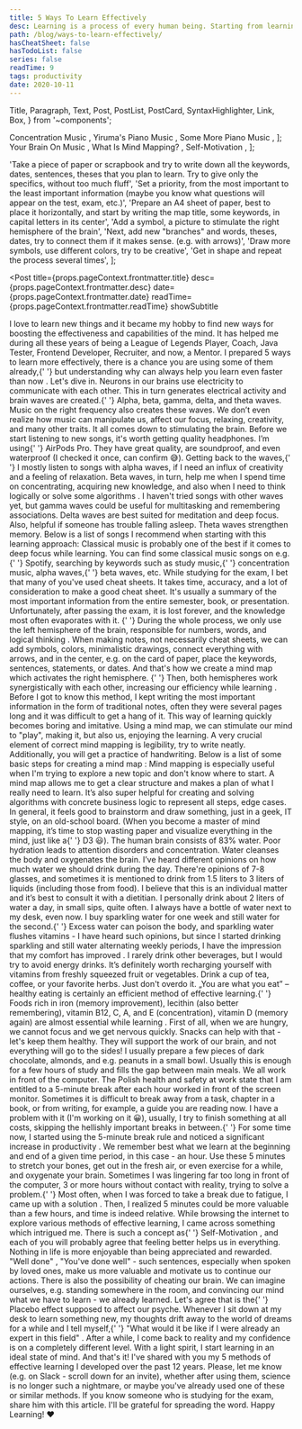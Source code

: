 ```yaml
---
title: 5 Ways To Learn Effectively
desc: Learning is a process of every human being. Starting from learning how to walk, ride a bike, how to study, pass exams, and prepare for the work. It’s an exercise we do everyday almost like a workout. However, it’s no longer enough to just learn, the modern world is all about optimizing time and being as productive as possible.
path: /blog/ways-to-learn-effectively/
hasCheatSheet: false
hasTodoList: false
series: false
readTime: 9
tags: productivity
date: 2020-10-11
---
```


  Title,
  Paragraph,
  Text,
  Post,
  PostList,
  PostCard,
  SyntaxHighlighter,
  Link,
  Box,
} from '~components';

  <Link href="https://www.youtube.com/watch?v=WPni755-Krg&t=4314s">
    Concentration Music
  </Link>,
  <Link href="https://www.youtube.com/watch?v=8Z5EjAmZS1o">
    Yiruma's Piano Music
  </Link>,
  <Link href="https://www.youtube.com/watch?v=WVP3fUzQHcg">
    Some More Piano Music
  </Link>,
];

  <Link href="https://www.ucf.edu/pegasus/your-brain-on-music/">
    Your Brain On Music
  </Link>,
  <Link href="https://litemind.com/what-is-mind-mapping/">
    What Is Mind Mapping?
  </Link>,
  <Link href="https://www.lifehack.org/articles/featured/8-steps-to-continuous-self-motivation.html">
    Self-Motivation
  </Link>,
];

  'Take a piece of paper or scrapbook and try to write down all the keywords, dates, sentences, theses that you plan to learn. Try to give only the specifics, without too much fluff',
  'Set a priority, from the most important to the least important information (maybe you know what questions will appear on the test, exam, etc.)',
  'Prepare an A4 sheet of paper, best to place it horizontally, and start by writing the map title, some keywords, in capital letters in its center',
  'Add a symbol, a picture to stimulate the right hemisphere of the brain',
  'Next, add new "branches" and words, theses, dates, try to connect them if it makes sense. (e.g. with arrows)',
  'Draw more symbols, use different colors, try to be creative',
  'Get in shape and repeat the process several times',
];

<Post
  title={props.pageContext.frontmatter.title}
  desc={props.pageContext.frontmatter.desc}
  date={props.pageContext.frontmatter.date}
  readTime={props.pageContext.frontmatter.readTime}
  showSubtitle
>
  <Title level={3}>Introduction</Title>
  <Paragraph lastParagraph>
    I love to learn new things and it became my hobby to find new ways for
    boosting the effectiveness and capabilities of the mind. It has helped me
    during all these years of being a League of Legends Player, Coach, Java
    Tester, Frontend Developer, Recruiter, and now, a Mentor.
  </Paragraph>
  <Title level={3}>5 ways</Title>
  <Paragraph>
    I prepared 5 ways to learn more effectively, there is a chance you are using
    some of them already,{' '}
    <Text strong>
      but understanding why can always help you learn even faster than now
    </Text>
    .
  </Paragraph>
  <Paragraph breakParagraph>Let's dive in.</Paragraph>
  <Title level={4}>1. Music for your brain</Title>
  <Paragraph>
    Neurons in our brains use electricity to communicate with each other. This
    in turn generates electrical activity and brain waves are created.{' '}
    <Text strong>Alpha, beta, gamma, delta, and theta waves</Text>. Music on the
    right frequency also creates these waves. We don’t even realize how music
    can manipulate us, affect our focus, relaxing, creativity, and many other
    traits. It all comes down to stimulating the brain.
  </Paragraph>
  <Paragraph>
    Before we start listening to new songs, it's worth getting quality
    headphones. I’m using{' '}
    <Link href="https://www.apple.com/airpods-pro/">AirPods Pro</Link>. They
    have great quality, are soundproof, and even waterproof (I checked it once,
    can confirm 😅).
  </Paragraph>
  <Paragraph>
    Getting back to the waves,{' '}
    <Text strong>
      I mostly listen to songs with alpha waves, if I need an influx of
      creativity and a feeling of relaxation. Beta waves, in turn, help me when
      I spend time on concentrating, acquiring new knowledge, and also when I
      need to think logically or solve some algorithms
    </Text>
    .
  </Paragraph>
  <Paragraph>
    I haven't tried songs with other waves yet, but gamma waves could be useful
    for multitasking and remembering associations. Delta waves are best suited
    for meditation and deep focus. Also, helpful if someone has trouble falling
    asleep. Theta waves strengthen memory.
  </Paragraph>
  <Paragraph>
    Below is a list of songs I recommend when starting with this learning
    approach:
  </Paragraph>
  <PostList data={songs} />
  <Paragraph breakParagraph>
    Classical music is probably one of the best if it comes to deep focus while
    learning. You can find some classical music songs on e.g.{' '}
    <Link href="https://www.spotify.com/">Spotify</Link>, searching by keywords
    such as <Text strong>study music</Text>,{' '}
    <Text strong>concentration music</Text>, <Text strong>alpha waves</Text>,{' '}
    <Text strong>beta waves</Text>, etc.
  </Paragraph>
  <Title level={4}>2. Mind mapping - use both hemispheres</Title>
  <Paragraph>
    While studying for the exam, I bet that many of you've used cheat sheets. It
    takes time, accuracy, and a lot of consideration to make a good cheat sheet.
    It's usually a summary of the most important information from the entire
    semester, book, or presentation. Unfortunately, after passing the exam, it
    is lost forever, and the knowledge most often evaporates with it.
    <Text strong>
      {' '}
      During the whole process, we only use the left hemisphere of the brain,
      responsible for numbers, words, and logical thinking
    </Text>.
  </Paragraph>
  <Paragraph>
    When making notes, not necessarily cheat sheets, we can add symbols, colors,
    minimalistic drawings, connect everything with arrows, and in the center,
    e.g. on the card of paper, place the keywords, sentences, statements, or
    dates. And that's how we create a mind map which activates the right
    hemisphere.
    <Text strong>
      {' '}
      Then, both hemispheres work synergistically with each other, increasing
      our efficiency while learning
    </Text>.
  </Paragraph>
  <Paragraph>
    Before I got to know this method, I kept writing the most important
    information in the form of traditional notes, often they were several pages
    long and it was difficult to get a hang of it. This way of learning quickly
    becomes boring and imitative. Using a mind map, we can stimulate our mind to
    <Text fontStyle="italic">"play"</Text>, making it, but also us, enjoying the
    learning. A very crucial element of correct mind mapping is legibility, try to
    write neatly. Additionally, you will get a practice of handwriting.
  </Paragraph>
  <Paragraph>
    <Text strong>
      Below is a list of some basic steps for creating a mind map
    </Text>
    :
  </Paragraph>
  <PostList data={mindmapSteps} />
  <Paragraph breakParagraph>
    Mind mapping is especially useful when I'm trying to explore a new topic and
    don't know where to start. A mind map allows me to get a clear structure and
    makes a plan of what I really need to learn. It’s also super helpful for
    creating and solving algorithms with concrete business logic to represent
    all steps, edge cases. In general, it feels good to brainstorm and draw
    something, just in a geek, IT style, on an old-school board. (When you
    become a master of mind mapping, it’s time to stop wasting paper and
    visualize everything in the mind, just like a{' '}
    <Link href="https://d3js.org/">D3</Link> 😃).
  </Paragraph>
  <Title level={4}>3. Stay hydrated and eat something</Title>
  <Paragraph>
    <Text strong>The human brain consists of 83% water</Text>. Poor hydration
    leads to attention disorders and concentration. Water cleanses the body and
    oxygenates the brain. I’ve heard different opinions on how much water we
    should drink during the day. There're opinions of 7-8 glasses, and sometimes
    it is mentioned to drink from 1.5 liters to 3 liters of liquids (including
    those from food). I believe that this is an individual matter and it’s best
    to consult it with a dietitian.
  </Paragraph>
  <Paragraph>
    I personally drink about 2 liters of water a day, in small sips, quite
    often. I always have a bottle of water next to my desk, even now. I buy
    sparkling water for one week and still water for the second.{' '}
    <Text strong>
      Excess water can poison the body, and sparkling water flushes vitamins - I
      have heard such opinions, but since I started drinking sparkling and still
      water alternating weekly periods, I have the impression that my comfort
      has improved
    </Text>
    . I rarely drink other beverages, but I would try to avoid energy drinks. It’s
    definitely worth recharging yourself with vitamins from freshly squeezed fruit
    or vegetables. Drink a cup of tea, coffee, or your favorite herbs. Just don't
    overdo it.
  </Paragraph>
  <Paragraph breakParagraph>
    <Text fontStyle="italic">„You are what you eat”</Text> – healthy eating is
    certainly an efficient method of effective learning.{' '}
    <Text strong>
      Foods rich in iron (memory improvement), lecithin (also better
      remembering), vitamin B12, C, A, and E (concentration), vitamin D (memory
      again) are almost essential while learning
    </Text>
    . First of all, when we are hungry, we cannot focus and we get nervous quickly.
    Snacks can help with that - let's keep them healthy. They will support the work
    of our brain, and not everything will go to the sides! I usually prepare a few
    pieces of dark chocolate, almonds, and e.g. peanuts in a small bowl. Usually
    this is enough for a few hours of study and fills the gap between main meals.
  </Paragraph>
  <Title level={4}>4. Take a break</Title>
  <Paragraph>
    We all work in front of the computer. The Polish health and safety at work
    state that I am entitled to a 5-minute break after each hour worked in front
    of the screen monitor. Sometimes it is difficult to break away from a task,
    chapter in a book, or from writing, for example, a guide you are reading
    now. I have a problem with it (I'm working on it 😀), usually, I try to
    finish something at all costs, skipping the hellishly important breaks in
    between.{' '}
    <Text strong>
      For some time now, I started using the 5-minute break rule and noticed a
      significant increase in productivity
    </Text>
    .
  </Paragraph>
  <Paragraph breakParagraph>
    We remember best what we learn at the beginning and end of a given time
    period, in this case - an hour. Use these 5 minutes to stretch your bones,
    get out in the fresh air, or even exercise for a while, and oxygenate your
    brain. Sometimes I was lingering far too long in front of the computer, 3 or
    more hours without contact with reality, trying to solve a problem.{' '}
    <Text strong>
      Most often, when I was forced to take a break due to fatigue, I came up
      with a solution
    </Text>
    . Then, I realized 5 minutes could be more valuable than a few hours, and time
    is indeed relative.
  </Paragraph>
  <Title level={4}>5. Imagine you already know it</Title>
  <Paragraph>
    While browsing the internet to explore various methods of effective
    learning, I came across something which intrigued me. There is such a
    concept as{' '}
    <Link href="https://www.skillsyouneed.com/ps/self-motivation.html">
      Self-Motivation
    </Link>
    , and each of you will probably agree that feeling better helps us in everything.
    Nothing in life is more enjoyable than being appreciated and rewarded. <Text fontStyle="italic">
      "Well done"
    </Text>, <Text fontStyle="italic">"You've done well"</Text> - such sentences,
    especially when spoken by loved ones, make us more valuable and motivate us to
    continue our actions.
  </Paragraph>
  <Paragraph strong>
    There is also the possibility of cheating our brain.
  </Paragraph>
  <Paragraph lastParagraph>
    We can imagine ourselves, e.g. standing somewhere in the room, and
    convincing our mind what we have to learn - we already learned. Let's agree
    that is the{' '}
    <Link href="https://en.wikipedia.org/wiki/Placebo">Placebo</Link> effect
    supposed to affect our psyche. Whenever I sit down at my desk to learn
    something new, my thoughts drift away to the world of dreams for a while and
    I tell myself,{' '}
    <Text fontStyle="italic">
      "What would it be like if I were already an expert in this field"
    </Text>
    . After a while, I come back to reality and my confidence is on a completely
    different level. With a light spirit, I start learning in an ideal state of mind.
  </Paragraph>
  <Title level={3}>Closing Notes</Title>
  <Paragraph>
    And that's it! I've shared with you my 5 methods of effective learning I
    developed over the past 12 years. Please, let me know (e.g. on Slack -
    scroll down for an invite), whether after using them, science is no longer
    such a nightmare, or maybe you've already used one of these or similar
    methods. If you know someone who is studying for the exam, share him with
    this article. I'll be grateful for spreading the word.
  </Paragraph>
  <Paragraph lastParagraph>Happy Learning! ❤️</Paragraph>
  <Title level={3}>Resources</Title>
  <PostList data={resources} />
</Post>
